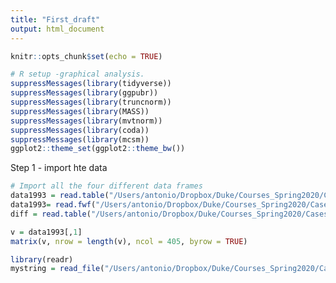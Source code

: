 ```yaml
---
title: "First_draft"
output: html_document
---
```


```r
knitr::opts_chunk$set(echo = TRUE)
```


```r
# R setup -graphical analysis.
suppressMessages(library(tidyverse))
suppressMessages(library(ggpubr))
suppressMessages(library(truncnorm))
suppressMessages(library(MASS))
suppressMessages(library(mvtnorm))
suppressMessages(library(coda))
suppressMessages(library(mcsm))
ggplot2::theme_set(ggplot2::theme_bw())
```


Step 1 - import hte data
```r
# Import all the four different data frames
data1993 = read.table("/Users/antonio/Dropbox/Duke/Courses_Spring2020/Cases_Studies/Case_3/Case_3/Harvard_CAS_1993/DS0001/06577-0001-Data.txt",  header = FALSE, fill=FALSE, sep=NULL)
data1993= read.fwf("/Users/antonio/Dropbox/Duke/Courses_Spring2020/Cases_Studies/Case_3/Case_3/Harvard_CAS_1993/DS0001/06577-0001-Data.txt",  header = FALSE ,widths=c(3,5,1,0))
diff = read.table("/Users/antonio/Dropbox/Duke/Courses_Spring2020/Cases_Studies/Case_3/Case_3/Harvard_CAS_1993/DS0001/06577-0001-Record-layout.txt",  header = FALSE, fill=FALSE, sep=NULL)
```


```r
v = data1993[,1]
matrix(v, nrow = length(v), ncol = 405, byrow = TRUE)

```
```r
library(readr)
mystring = read_file("/Users/antonio/Dropbox/Duke/Courses_Spring2020/Cases_Studies/Case_3/Case_3/Harvard_CAS_1993/DS0001/06577-0001-Data.txt")

```
















